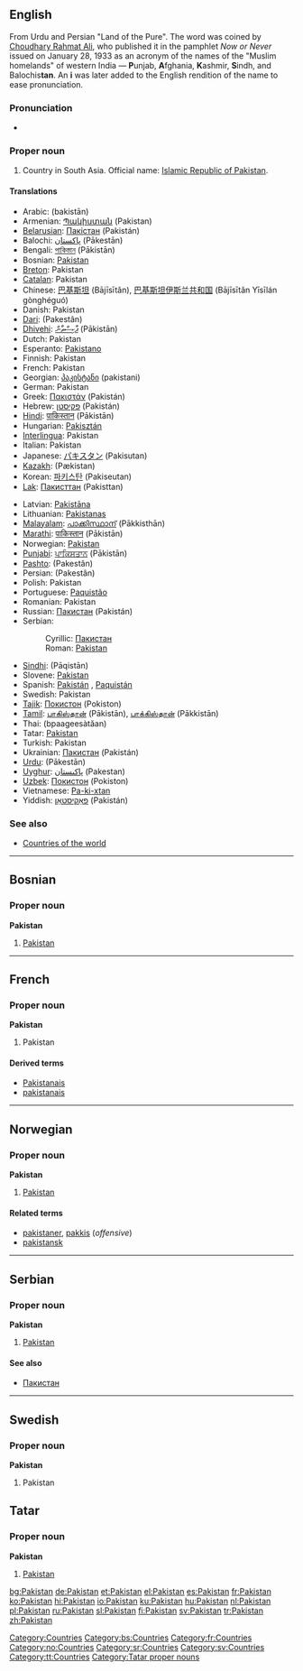 ==English==
{{wikipedia}}

From Urdu and Persian {{FAchar|[[پاکستان]]}} "Land of the Pure".  The word was coined by [[w:Choudhary Rahmat Ali|Choudhary Rahmat Ali]], who published it in the pamphlet ''Now or Never'' issued on January 28, 1933 as an acronym of the names of the "Muslim homelands" of western India — '''P'''unjab, '''A'''fghania, '''K'''ashmir, '''S'''indh,  and Balochis'''tan'''. An '''i''' was later added to the English rendition of the name to ease pronunciation.

===Pronunciation===
*{{IPA|/ˈpaːkɪst̪aːn/}}

===Proper noun===
{{en-proper noun}}

# Country in South Asia. Official name: [[w:Islamic Republic of Pakistan|Islamic Republic of Pakistan]].

====Translations====
{{top}}
*Arabic: {{ARchar|[[باكستان]]}} (bakistān)
*Armenian: [[Պակիստան]] (Pakistan)
*[[Belarusian]]: [[Пакістан]] (Pakistán) {{m}}
*Balochi: [[پاکستان]] (Pākestān)
*Bengali: [[পাকিস্তান]] (Pākistān)
*Bosnian: [[Pakistan#Bosnian|Pakistan]] {{m}}
*[[Breton]]: Pakistan
*[[Catalan]]: Pakistan
*Chinese: [[巴基斯坦]] (Bājīsītǎn), [[巴基斯坦伊斯兰共和国]] (Bājīsītǎn Yīsīlán gònghéguó)
*Danish: Pakistan
*[[Dari]]: {{FAchar|[[پاکستان]]}} (Pakestân)
*[[Dhivehi]]: [[ޕާކިސްތާން]] (Pākistān)
*Dutch: Pakistan
*Esperanto: [[Pakistano]]
*Finnish: Pakistan
*French: Pakistan {{m}}
*Georgian: [[პაკისტანი]] (pakistani)
*German: Pakistan
*Greek: [[Πακιστάν]] (Pakistán)
*Hebrew: [[פקיסטן]] (Pakistán)
*[[Hindi]]: [[पाकिस्तान]] (Pākistān)
*Hungarian: [[Pakisztán]]
*[[Interlingua]]: Pakistan
*Italian: Pakistan {{m}}
*Japanese: [[パキスタン]] (Pakisutan)
*[[Kazakh]]: {{RUchar|[[Пәкістан]]}} (Pækistan)
*Korean: [[파키스탄]] (Pakiseutan)
*[[Lak]]: [[Пакисттан]] (Pakisttan)
{{mid}}
*Latvian: [[Pakistāna]]
*Lithuanian: [[Pakistanas]]
*[[Malayalam]]: [[പാക്കിസ്ഥാന്]] (Pākkisthān)
*[[Marathi]]: [[पाकिस्तान]] (Pākistān)
*Norwegian: [[#Norwegian|Pakistan]]
*[[Punjabi]]: [[ਪਾਕਿਸਤਾਨ]] (Pākistān)
*[[Pashto]]: {{FAchar|[[پاکستان]]}} (Pakestân)
*Persian: {{FAchar|[[پاکستان]]}} (Pakestân)
*Polish: Pakistan
*Portuguese: [[Paquistão]] {{m}}
*Romanian: Pakistan {{n}}
*Russian: [[Пакистан]] (Pakistán) {{m}}
*Serbian:
*:Cyrillic: [[Пакистан#Serbian|Пакистан]] {{m}}
*:Roman: [[Pakistan#Serbian|Pakistan]] {{m}}
*[[Sindhi]]: {{SDchar|[[پاڪستان]]}} (Pāqistān)
*Slovene: [[Pakistan]] {{m}}
*Spanish: [[Pakistán]] {{m}}, [[Paquistán]] {{m}}
*Swedish: Pakistan
*[[Tajik]]: [[Покистон]] (Pokiston)
*[[Tamil]]: [[பாகிஸ்தான்]] (Pākistān), [[பாக்கிஸ்தான்]] (Pākkistān)
*Thai: {{THchar|[[ปากีสถาน]]}} (bpaageesàtăan)
*Tatar: [[Pakistan#Tatar|Pakistan]]
*Turkish: Pakistan
*Ukrainian: [[Пакистан#Ukrainian|Пакистан]] (Pakistán) {{m}}
*[[Urdu]]: {{URchar|[[پاکستان]]}} (Pākestān)
*[[Uyghur]]: [[ﭘﺎﻛﯩﺴﺘﺎﻥ]] (Pakestan)
*[[Uzbek]]: [[Покистон]] (Pokiston)
*Vietnamese: [[Pa-ki-xtan]]
*Yiddish: [[פאַקיסטאַן]] (Pakistán)
{{bottom}}

===See also===
* [[Countries of the world]]

[[Category:Countries]]


----

==Bosnian==
===Proper noun===
'''Pakistan''' {{m}}
#[[Pakistan#English|Pakistan]]
[[Category:bs:Countries]]


----
==French==

===Proper noun===
'''Pakistan''' {{m}}
# Pakistan

====Derived terms====
*[[Pakistanais]]
*[[pakistanais]]
[[Category:fr:Countries]]

----
==Norwegian==
===Proper noun===
[[Category:no:Countries]]
'''Pakistan'''
#[[#English|Pakistan]]
====Related terms====
*[[pakistaner]], [[pakkis]] (''offensive'')
*[[pakistansk]]


----
==Serbian==
===Proper noun===
'''Pakistan''' {{m}}
#[[Pakistan#English|Pakistan]]
====See also====
*[[Пакистан#Serbian|Пакистан]]
[[Category:sr:Countries]]


----
==Swedish==
===Proper noun===
'''Pakistan'''
#Pakistan

[[Category:sv:Countries]]

==Tatar==
===Proper noun===
'''Pakistan'''
#[[Pakistan#English|Pakistan]]

[[Category:tt:Countries]]
[[Category:Tatar proper nouns]]

[[bg:Pakistan]]
[[de:Pakistan]]
[[et:Pakistan]]
[[el:Pakistan]]
[[es:Pakistan]]
[[fr:Pakistan]]
[[ko:Pakistan]]
[[hi:Pakistan]]
[[io:Pakistan]]
[[ku:Pakistan]]
[[hu:Pakistan]]
[[nl:Pakistan]]
[[pl:Pakistan]]
[[ru:Pakistan]]
[[sl:Pakistan]]
[[fi:Pakistan]]
[[sv:Pakistan]]
[[tr:Pakistan]]
[[zh:Pakistan]]